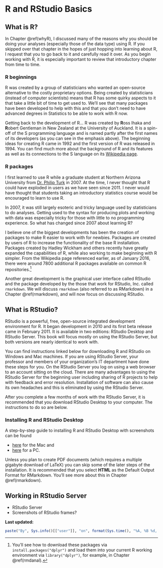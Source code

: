 # R and RStudio Basics {#rstudiobasics}

## What is R? 

In Chapter \@ref(whyR), I discussed many of the reasons why you should be doing your analyses (especially those of the data type) using R.  If you skipped over that chapter in the hopes of just hopping into learning about R, I request that you to go back to it and carefully read it over.  As you begin working with R, it is especially important to review that introductory chapter from time to time.

### R beginnings

R was created by a group of statisticians who wanted an open-source alternative to the costly proprietary options.  Being created by statisticians (instead of computer scientists) means that R has some quirky aspects to it that take a little bit of time to get used to.  We'll see that many packages have been developed to help with this and that you don't need to have advanced degrees in Statistics to be able to work with R now.

Getting back to the development of R... R was created by **R**oss Ihaka and **R**obert Gentleman in New Zealand at the University of Auckland.  It is a spin-off of the S programming language and is named partly after the first names of its developers (as you can see in the emphasis above).  The beginning ideas for creating R came in 1992 and the first version of R was released in 1994. You can find much more about the background of R and its features as well as its connections to the S language on its [Wikipedia page](https://en.wikipedia.org/wiki/R_(programming_language)).

### R packages

I first learned to use R while a graduate student at Northern Arizona University from [Dr. Philip Turk](http://www.stat.colostate.edu/~pturk/) in 2007.  At the time, I never thought that R could have exploded in users as we have seen since 2011.  I never would have thought that students taking an introductory statistics course would be encouraged to learn to use R.  

In 2007, it was still largely esoteric and tricky language used by statisticians to do analyses.  Getting used to the syntax for producing plots and working with data was especially tricky for those with little to no programming experience.  So what has changed since 2007 about learning R?

I believe one of the biggest developments has been the creation of packages to make R easier to work with for newbies.  Packages are created by users of R to increase the functionality of the base R installation.  Packages created by Hadley Wickham and others recently have greatly expanded the capabilities of R, while also working to make beginning with R simpler.  From the Wikipedia page referenced earlier, as of January 2016, there were around 7800 additional R packages available on common R repositories.^[You'll see how to download these packages via `install.packages("dplyr")` and load them into your current R working environment via `library("dplyr")`, for example, in Chapter \@ref(rmdanal).]

Another great development is the graphical user interface called RStudio and the package developed by the those that work for RStudio, Inc. called `rmarkdown`.  We will discuss `rmarkdown` (also referred to as RMarkdown) in a Chapter \@ref(rmarkdown), and will now focus on discussing RStudio.

## What is RStudio?

RStudio is a powerful, free, open-source integrated development environment for R.  It began development in 2010 and its first beta release came in February 2011.  It is available in two editions:  RStudio Desktop and RStudio Server.  This book will focus mostly on using the RStudio Server, but both versions are nearly identical to work with.  

You can find instructions linked below for downloading R and RStudio on Windows and Mac machines.  If you are using RStudio Server, your professor and members of your organization's IT department have done these steps for you.  On the RStudio Server you log on using a web browser to an account sitting on the cloud.  There are many advantages to using the RStudio Server for the beginning user including sharing of R projects to help with feedback and error resolution.  Installation of software can also cause its own headaches and this is eliminated by using the RStudio Server.

After you complete a few months of work with the RStudio Server, it is recommended that you download RStudio Desktop to your computer.  The instructions to do so are below.

### Installing R and RStudio Desktop

A step-by-step guide to installing R and RStudio Desktop with screenshots can be found

- [here](http://www.reed.edu/data-at-reed/software/R/r_studio.html) for the Mac and
- [here](http://www.reed.edu/data-at-reed/software/R/r_studio_pc.html) for a PC.

Unless you plan to create PDF documents (which requires a multiple gigabyte download of LaTeX) you can skip some of the later steps of the installation.  It is recommended that you select **HTML** as the Default Output Format for RMarkdown.  You'll see more about this in Chapter \@ref(rmarkdown).

## Working in RStudio Server

- RStudio Server
- Screenshots of RStudio frames?


**Last updated:**

```r
paste("By", Sys.info()[["user"]], "on", format(Sys.time(), "%A, %B %d, %Y %X %Z"))
```
